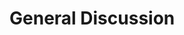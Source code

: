 # General Discussion
<!--
Constant volume protocols with higher volume within a tolerable range produces favorable adaptations regarding muscle hypertrophy. 
-->
